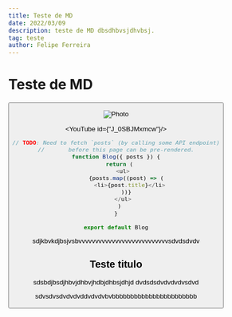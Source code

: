 ```yaml
---
title: Teste de MD
date: 2022/03/09
description: teste de MD dbsdhbvsjdhvbsj.
tag: teste
author: Felipe Ferreira
---
```




# Teste de MD 

<Button />

<Image
  src="/images/photo2.jpg"
  alt="Photo"
  width={1125}
  height={750}
  priority
  className="next-image"
/>

<YouTube id={"J_0SBJMxmcw"}/>

```js
// TODO: Need to fetch `posts` (by calling some API endpoint)
//       before this page can be pre-rendered.
function Blog({ posts }) {
  return (
    <ul>
      {posts.map((post) => (
        <li>{post.title}</li>
      ))}
    </ul>
  )
}

export default Blog
```

sdjkbvkdjbsjvsbvvvvvvvvvvvvvvvvvvvvvvvvvvvsdvdsdvdv

## Teste titulo 

sdsbdjbsdjhbvjdhbvjhdbjdhbsjdhjd
dvdsdsdvdvdvdvsdvd

sdvsdvsdvdvdvddvdvdvbvbbbbbbbbbbbbbbbbbbbbbbb